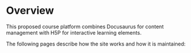# Overview

This proposed course platform combines Docusaurus for content management with H5P for interactive learning elements.

The following pages describe how the site works and how it is maintained:


<DocCardList />
